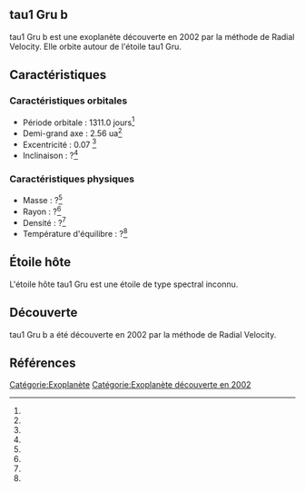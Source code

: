== tau1 Gru b ==

{{Infobox Exoplanète
| nom = tau1 Gru b
| image = 
| légende = 
| étoile = tau1 Gru
| constellation = 
| ascension_droite = 
| déclinaison = 
| distance = ?
| type_spectral = ?
| masse = ?<ref></ref>
| rayon = ?<ref></ref>
| densité = ?<ref></ref>
| gravité = ?<ref></ref>
| température = ?<ref></ref>
| période = 1311.0 j<ref></ref>
| demi_grand_axe = 2.56 ua<ref></ref>
| excentricité = 0.07 <ref></ref>
| inclinaison = ?<ref></ref>
| méthode_découverte = Radial Velocity
| date_découverte = 2002
| statut = Confirmée
}}

tau1 Gru b est une exoplanète découverte en 2002 par la méthode de Radial Velocity. Elle orbite autour de l'étoile tau1 Gru.

== Caractéristiques ==

=== Caractéristiques orbitales ===
* Période orbitale : 1311.0 jours<ref></ref>
* Demi-grand axe : 2.56 ua<ref></ref>
* Excentricité : 0.07 <ref></ref>
* Inclinaison : ?<ref></ref>

=== Caractéristiques physiques ===
* Masse : ?<ref></ref>
* Rayon : ?<ref></ref>
* Densité : ?<ref></ref>
* Température d'équilibre : ?<ref></ref>

== Étoile hôte ==

{{Infobox Étoile
| nom = tau1 Gru
| image = 
| légende = 
| constellation = 
| ascension_droite = 
| déclinaison = 
| distance = ?
| type_spectral = ?
| magnitude_absolue = 
| magnitude_apparente = 
| masse = ?<ref></ref>
| rayon = ?<ref></ref>
| température = ?<ref></ref>
| métallicité = ?<ref></ref>
| âge = ?<ref></ref>
}}

L'étoile hôte tau1 Gru est une étoile de type spectral inconnu.

== Découverte ==

tau1 Gru b a été découverte en 2002 par la méthode de Radial Velocity.

== Références ==
<references />

[[Catégorie:Exoplanète]]
[[Catégorie:Exoplanète découverte en 2002]]
